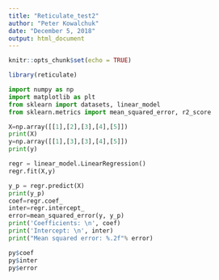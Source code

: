 ```yaml
---
title: "Reticulate_test2"
author: "Peter Kowalchuk"
date: "December 5, 2018"
output: html_document
---
```


```r
knitr::opts_chunk$set(echo = TRUE)
```

```r
library(reticulate)
```

```python
import numpy as np
import matplotlib as plt
from sklearn import datasets, linear_model
from sklearn.metrics import mean_squared_error, r2_score

X=np.array([[1],[2],[3],[4],[5]])
print(X)
y=np.array([[1],[3],[3],[4],[5]])
print(y)

regr = linear_model.LinearRegression()
regr.fit(X,y)

y_p = regr.predict(X)
print(y_p)
coef=regr.coef_
inter=regr.intercept_
error=mean_squared_error(y, y_p)
print('Coefficients: \n', coef)
print('Intercept: \n', inter)
print("Mean squared error: %.2f"% error)
```

```r
py$coef
py$inter
py$error
```



